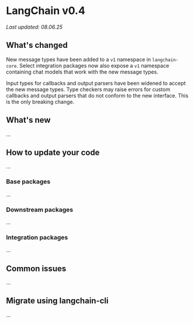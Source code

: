 # LangChain v0.4

*Last updated: 08.06.25*

## What's changed

New message types have been added to a `v1` namespace in `langchain-core`. Select
integration packages now also expose a `v1` namespace containing chat models that
work with the new message types.

Input types for callbacks and output parsers have been widened to accept the new message
types. Type checkers may raise errors for custom callbacks and output parsers that do
not conform to the new interface. This is the only breaking change.

## What's new

...

## How to update your code

...


### Base packages

...

### Downstream packages

...

### Integration packages

...

## Common issues

...

## Migrate using langchain-cli

...
